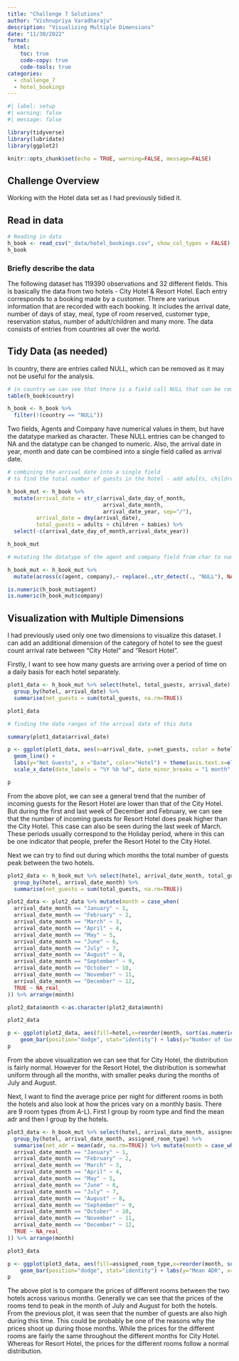 ```yaml
---
title: "Challenge 7 Solutions"
author: "Vishnupriya Varadharaju"
description: "Visualizing Multiple Dimensions"
date: "11/30/2022"
format:
  html:
    toc: true
    code-copy: true
    code-tools: true
categories:
  - challenge_7
  - hotel_bookings
---
```


```r
#| label: setup
#| warning: false
#| message: false

library(tidyverse)
library(lubridate)
library(ggplot2)

knitr::opts_chunk$set(echo = TRUE, warning=FALSE, message=FALSE)
```

## Challenge Overview

Working with the Hotel data set as I had previously tidied it. 

## Read in data

```r
# Reading in data
h_book <- read_csv("_data/hotel_bookings.csv", show_col_types = FALSE)
h_book
```

### Briefly describe the data

The following dataset has 119390 observations and 32 different fields. This is basically the data from two hotels - City Hotel & Resort Hotel. Each entry corresponds to a booking made by a customer. There are various information that are recorded with each booking. It includes the arrival date, number of days of stay, meal, type of room reserved, customer type, reservation status, number of adult/children and many more. The data consists of entries from countries all over the world.
 

## Tidy Data (as needed)

In country, there are entries called NULL, which can be removed as it may not be useful for the analysis. 

```r
# in country we can see that there is a field call NULL that can be removed
table(h_book$country)

h_book <- h_book %>% 
  filter(!(country == "NULL"))

```


Two fields, Agents and Company have numerical values in them, but have the datatype marked as character. These NULL entries can be changed to NA and the datatype can be changed to numeric. Also, the arrival date in year, month and date can be combined into a single field called as arrival date. 

```r
# combining the arrival date into a single field
# to find the total number of guests in the hotel - add adults, children and babies

h_book_mut <- h_book %>% 
  mutate(arrival_date = str_c(arrival_date_day_of_month,
                              arrival_date_month,
                              arrival_date_year, sep="/"),
         arrival_date = dmy(arrival_date),
         total_guests = adults + children + babies) %>% 
  select(-c(arrival_date_day_of_month,arrival_date_year))

h_book_mut

# mutating the datatype of the agent and company field from char to numeric

h_book_mut <- h_book_mut %>%
  mutate(across(c(agent, company),~ replace(.,str_detect(., "NULL"), NA))) %>% mutate_at(vars(agent, company),as.numeric)

is.numeric(h_book_mut$agent)
is.numeric(h_book_mut$company)
```

## Visualization with Multiple Dimensions

I had previously used only one two dimensions to visualize this dataset. I can add an additional dimension of the category of hotel to see the guest count arrival rate between "City Hotel" and "Resort Hotel".

Firstly, I want to see how many guests are arriving over a period of time on a daily basis for each hotel separately.

```r
plot1_data <- h_book_mut %>% select(hotel, total_guests, arrival_date) %>%
  group_by(hotel, arrival_date) %>%
  summarise(net_guests = sum(total_guests, na.rm=TRUE))

plot1_data

# finding the date ranges of the arrival date of this data

summary(plot1_data$arrival_date)
```


```r
p <- ggplot(plot1_data, aes(x=arrival_date, y=net_guests, color = hotel)) + ggtitle("Guest Count Vs. Arrival Date Trend: Jul 2015 - Jun 2016") +
  geom_line() + 
  labs(y="Net Guests", x ="Date", color="Hotel") + theme(axis.text.x=element_text(angle=60, hjust=1)) +
  scale_x_date(date_labels = "%Y %b %d", date_minor_breaks = "1 month", limit=c(as.Date("2015-07-01"),as.Date("2016-07-01")))

p
```

From the above plot, we can see a general trend that the number of incoming guests for the Resort Hotel are lower than that of the City Hotel. But during the first and last week of December and February, we can see that the number of incoming guests for Resort Hotel does peak higher than the City Hotel. This case can also be seen during the last week of March. These periods usually correspond to the Holiday period, where in this can be one indicator that people, prefer the Resort Hotel to the City Hotel. 


Next we can try to find out during which months the total number of guests peak between the two hotels. 
```r
plot2_data <- h_book_mut %>% select(hotel, arrival_date_month, total_guests) %>%
  group_by(hotel, arrival_date_month) %>%
  summarise(net_guests = sum(total_guests, na.rm=TRUE))

plot2_data <- plot2_data %>% mutate(month = case_when(
  arrival_date_month == "January" ~ 1,
  arrival_date_month == "February" ~ 2,
  arrival_date_month == "March" ~ 3,
  arrival_date_month == "April" ~ 4,
  arrival_date_month == "May" ~ 5,
  arrival_date_month == "June" ~ 6,
  arrival_date_month == "July" ~ 7,
  arrival_date_month == "August" ~ 8,
  arrival_date_month == "September" ~ 9,
  arrival_date_month == "October" ~ 10,
  arrival_date_month == "November" ~ 11,
  arrival_date_month == "December" ~ 12,
  TRUE ~ NA_real_
)) %>% arrange(month)

plot2_data$month <-as.character(plot2_data$month)

plot2_data
```

```r
p <- ggplot(plot2_data, aes(fill=hotel,x=reorder(month, sort(as.numeric(month))), y=net_guests)) + 
    geom_bar(position="dodge", stat="identity") + labs(y="Number of Guests", x="Months",  title="Monthly Trend of Number of Guests") + scale_fill_discrete(name = "Hotel")
p
```

From the above visualization we can see that for City Hotel, the distribution is fairly normal. However for the Resort Hotel, the distribution is somewhat uniform through all the months, with smaller peaks during the months of July and August.


Next, I want to find the average price per night for different rooms in both the hotels and also look at how the prices vary on a monthly basis. There are 9 room types (from A-L). First I group by room type and find the mean adr and then I group by the hotels.

```r
plot3_data <- h_book_mut %>% select(hotel, arrival_date_month, assigned_room_type, adr) %>%
  group_by(hotel, arrival_date_month, assigned_room_type) %>%
  summarise(net_adr = mean(adr, na.rm=TRUE)) %>% mutate(month = case_when(
  arrival_date_month == "January" ~ 1,
  arrival_date_month == "February" ~ 2,
  arrival_date_month == "March" ~ 3,
  arrival_date_month == "April" ~ 4,
  arrival_date_month == "May" ~ 5,
  arrival_date_month == "June" ~ 6,
  arrival_date_month == "July" ~ 7,
  arrival_date_month == "August" ~ 8,
  arrival_date_month == "September" ~ 9,
  arrival_date_month == "October" ~ 10,
  arrival_date_month == "November" ~ 11,
  arrival_date_month == "December" ~ 12,
  TRUE ~ NA_real_
)) %>% arrange(month)

plot3_data

```


```r
p <- ggplot(plot3_data, aes(fill=assigned_room_type,x=reorder(month, sort(as.numeric(month))), y=net_adr)) + 
    geom_bar(position="dodge", stat="identity") + labs(y="Mean ADR", x="Months",  title="ADR by Room Type and Hotel through the Months") + scale_fill_discrete(name = "Room Type") + facet_wrap( ~ hotel)
p
```

The above plot is to compare the prices of different rooms between the two hotels across various months. Generally we can see that the prices of the rooms tend to peak in the month of July and August for both the hotels. From the previous plot, it was seen that the number of guests are also high during this time. This could be probably be one of the reasons why the prices shoot up during those months. While the prices for the different rooms are fairly the same throughout the different months for City Hotel. Whereas for Resort Hotel, the prices for the different rooms follow a normal distribution.


